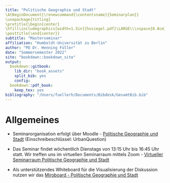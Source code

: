 ```yaml
---
title: "Politische Geographie und Stadt"
\AtBeginDocument{\renewcommand{\contentsname}{Seminarplan}}
\usepackage{titling}
\pretitle{\begin{center}
\hfill\includegraphics[width=1.5in]{husiegel.pdf}\LARGE\\\vspace{0.8cm}}
\posttitle{\end{center}}
subtitle: "Masterseminar"
affiliation: "Humboldt-Universität zu Berlin"
author: "PD Dr. Henning Füller"
date: "Sommersemester 2022"
site: "bookdown::bookdown_site"
output:
  bookdown::gitbook:
    lib_dir: "book_assets"
    split_bib: yes
    config:
  bookdown::pdf_book:
    keep_tex: yes
bibliography: "/Users/fuellerh/Documents/Bibdesk/GesamtBib.bib"
---
```



# Allgemeines {-}

- Seminarorganisation erfolgt über Moodle - [Politische Geographie und Stadt](https://moodle.hu-berlin.de/course/view.php?id=105118) (Einschreibeschlüssel: UrbanQuestion)

- Das Seminar findet wöchentlich Dienstags von 13:15 Uhr bis 16:45 Uhr statt. Wir treffen uns im virtuellen Seminarraum mittels Zoom - [Virtueller Seminarraum Politische Geographie und Stadt](https://moodle.hu-berlin.de/mod/zoom/view.php?id=2822640&forceview=1)

- Als unterstützendes Whiteboard für die Visualisierung der Diskussion nutzen wir das [Miroboard - Politische Geographie und Stadt](https://miro.com/app/board/o9J_lKgQTzE=/)
